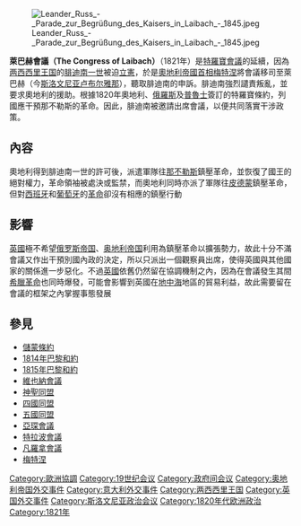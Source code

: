 [[File:Leander_Russ_-_Parade_zur_Begrüßung_des_Kaisers_in_Laibach_-_1845.jpeg|thumb]]
 
'''萊巴赫會議（The Congress of Laibach）'''（1821年）是[[特羅寶會議|特羅寶會議]]的延續，因為[[两西西里王国|两西西里王国]]的[[费迪南多一世_(两西西里)|腓迪南一世]]被迫[[立憲|立憲]]，於是[[奧地利帝國|奧地利帝國]][[首相|首相]][[梅特涅|梅特涅]]將會議移司至萊巴赫（今[[斯洛文尼亚|斯洛文尼亚]][[卢布尔雅那|卢布尔雅那]]），聽取腓迪南的申訴。腓迪南強烈譴責叛亂，並要求奧地利的援助。根據1820年奧地利、[[俄罗斯帝国|俄羅斯]]及[[普鲁士王国|普魯士]]簽訂的特羅寶條約，列國應干預那不勒斯的革命。因此，腓迪南被邀請出席會議，以便共同落實干涉政策。

==內容==
奧地利得到腓迪南一世的許可後，派遣軍隊往[[那不勒斯|那不勒斯]]鎮壓革命，並恢復了國王的絕對權力，革命領袖被處決或監禁，而奧地利同時亦派了軍隊往[[皮德蒙|皮德蒙]]鎮壓革命，但對[[西班牙|西班牙]]和[[葡萄牙|葡萄牙]]的[[革命|革命]]卻沒有相應的鎮壓行動

==影響==
[[大不列顛及愛爾蘭聯合王國|英國]]極不希望[[俄罗斯帝国|俄罗斯帝国]]、[[奥地利帝国|奥地利帝国]]利用為鎮壓革命以擴張勢力，故此十分不滿會議又作出干預別國內政的決定，所以只派出一個觀察員出席，使得英國與其他國家的關係進一步惡化。不過[[英國|英國]]依舊仍然留在協調機制之內，因為在會議發生其間[[希臘革命|希臘革命]]也同時爆發，可能會影響到英國在[[地中海|地中海]]地區的貿易利益，故此需要留在會議的框架之內掌握事態發展

==參見==
*[[儲蒙條約|儲蒙條約]]
*[[1814年巴黎和約|1814年巴黎和約]]
*[[1815年巴黎和約|1815年巴黎和約]]
*[[維也納會議|維也納會議]]
*[[神聖同盟|神聖同盟]]
*[[四國同盟|四國同盟]]
*[[五國同盟|五國同盟]]
*[[亞琛會議|亞琛會議]]
*[[特拉波會議|特拉波會議]]
*[[凡羅拿會議|凡羅拿會議]]
*[[梅特涅|梅特涅]]

[[Category:歐洲協調|Category:歐洲協調]]
[[Category:19世纪会议|Category:19世纪会议]]
[[Category:政府间会议|Category:政府间会议]]
[[Category:奥地利帝国外交事件|Category:奥地利帝国外交事件]]
[[Category:意大利外交事件|Category:意大利外交事件]]
[[Category:两西西里王国|Category:两西西里王国]]
[[Category:英国外交事件|Category:英国外交事件]]
[[Category:斯洛文尼亚政治会议|Category:斯洛文尼亚政治会议]]
[[Category:1820年代欧洲政治|Category:1820年代欧洲政治]]
[[Category:1821年|Category:1821年]]